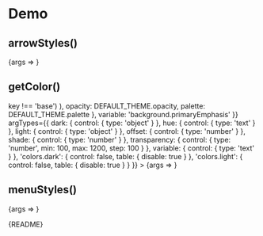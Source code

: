 
<Meta title="Packages/Theming/utilities" />

# Demo

## arrowStyles()

<Canvas>
  <Story
    name="arrowStyles()"
    args={{
      position: 'bottom',
      hasBoxShadow: true,
      hasBorder: true,
      isAnimated: false,
      size: 6,
      inset: 0
    }}
    argTypes={{
      position: { control: 'select', options: ARROW_POSITIONS },
      size: { control: { type: 'range', min: 2, max: 10, step: 1 } },
      inset: { control: { type: 'range', min: -4, max: 4, step: 1 } }
    }}
  >
    {args => <ArrowStylesStory {...args} />}
  </Story>
</Canvas>

## getColor()

<Canvas>
  <Story
    name="getColor()"
    args={{
      theme: {
        colors: Object.fromEntries(
          Object.entries(DEFAULT_THEME.colors).filter(([key]) => key !== 'base')
        ),
        opacity: DEFAULT_THEME.opacity,
        palette: DEFAULT_THEME.palette
      },
      variable: 'background.primaryEmphasis'
    }}
    argTypes={{
      dark: { control: { type: 'object' } },
      hue: { control: { type: 'text' } },
      light: { control: { type: 'object' } },
      offset: { control: { type: 'number' } },
      shade: { control: { type: 'number' } },
      transparency: { control: { type: 'number', min: 100, max: 1200, step: 100 } },
      variable: { control: { type: 'text' } },
      'colors.dark': { control: false, table: { disable: true } },
      'colors.light': { control: false, table: { disable: true } }
    }}
  >
    {args => <GetColorStory {...args} />}
  </Story>
</Canvas>

## menuStyles()

<Canvas>
  <Story
    name="menuStyles()"
    args={{
      position: 'bottom',
      isAnimated: true
    }}
    argTypes={{
      position: { control: 'radio', options: MENU_POSITIONS }
    }}
  >
    {args => <MenuStylesStory {...args} />}
  </Story>
</Canvas>

<Markdown>{README}</Markdown>
